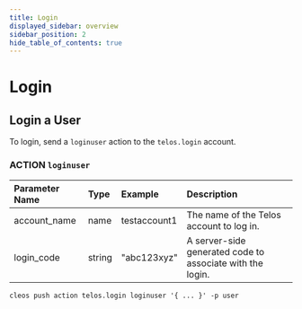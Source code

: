 ```yaml
---
title: Login
displayed_sidebar: overview
sidebar_position: 2
hide_table_of_contents: true
---
```



# Login

## Login a User

To login, send a `loginuser` action to the `telos.login` account.

### ACTION `loginuser`

| Parameter Name | Type | Example | Description |
| :--- | :--- | :--- | :--- |
| account\_name | name | testaccount1 | The name of the Telos account to log in. |
| login\_code | string | "abc123xyz" | A server-side generated code to associate with the login. |

```text
cleos push action telos.login loginuser '{ ... }' -p user
```
